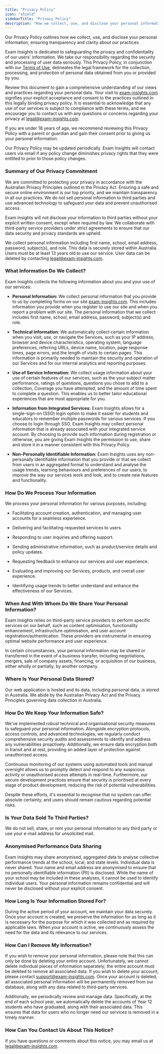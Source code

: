 ```yaml
---
title: "Privacy Policy"
icon: "shield"
sidebarTitle: "Privacy Policy"
description: "How we collect, use, and disclose your personal information"
---
```


Our Privacy Policy outlines how we collect, use, and disclose your personal information, ensuring transparency and clarity about our practices.

Exam Insights is dedicated to safeguarding the privacy and confidentiality of our users' information. We take our responsibility regarding the security and processing of user data seriously. This Privacy Policy, in conjunction with our [Terms of Use](/policies/terms_of_use), delineates the legal framework for the collection, processing, and protection of personal data obtained from you or provided by you.

Review this document to gain a comprehensive understanding of our views and practices regarding your personal data. Your visit to [exam-insights.com](https://exam-insights.com) signifies your explicit acceptance and consent to the practices outlined in this legally binding privacy policy. It is essential to acknowledge that any use of our services is subject to compliance with these terms, and we encourage you to contact us with any questions or concerns regarding your privacy at [legal@exam-insights.com](mailto:legal@exam-insights.com).

If you are under 18 years of age, we recommend reviewing this Privacy Policy with a parent or guardian and gain their consent prior to giving us your personal information.

Our Privacy Policy may be updated periodically. Exam Insights will contact users via email if any policy change diminishes privacy rights that they were entitled to prior to those policy changes.

### Summary of Our Privacy Commitment

We are committed to protecting your privacy in accordance with the Australian Privacy Principles outlined in the Privacy Act. Ensuring a safe and secure online environment is our top priority, and we maintain transparency in all our practices. We do not sell personal information to third parties and use advanced technology to safeguard your data and prevent unauthorised access.

Exam Insights will not disclose your information to third parties without your explicit written consent, except when required by law. We collaborate with third-party service providers under strict agreements to ensure that our data security and privacy standards are upheld.

We collect personal information including first name, school, email address, password, subject(s), and role. This data is securely stored within Australia. Users must be at least 13 years old to use our service. User data can be deleted by contacting [legal@exam-insights.com](mailto:legal@exam-insights.com).

### What Information Do We Collect?

Exam Insights collects the following information about you and your use of our services:

* **Personal Information:** We collect personal information that you provide to us by completing forms on our site [exam-insights.com](https://exam-insights.com). This includes information you provide when you register to use our site and when you report a problem with our site. The personal information that we collect includes first name, school, email address, password, subject(s) and role.

* **Technical Information:** We automatically collect certain information when you visit, use, or navigate the Services, such as your IP address, browser and device characteristics, operating system, language preferences, referring URLs, device name, location, page response times, page errors, and the length of visits to certain pages. This information is primarily needed to maintain the security and operation of our Services and for our internal analytics and reporting purposes.

* **Use of Service Information:** We collect usage information about your use of certain features of our services, such as the your subject matter performance, ratings of questions, questions you chose to add to a collection, Coverage you have attempted, and the amount of time spent to complete a question. This enables us to better tailor educational experiences that are most appropriate for you.

* **Information from Integrated Services:** Exam Insights allows for a single-sign-on (SSO) login option to make it easier for students and educators to remember multiple passwords for various services. If you choose to login through SSO, Exam Insights may collect personal information that is already associated with your integrated service account. By choosing to provide such information during registration or otherwise, you are giving Exam Insights the permission to use, share and store it in a manner consistent with this Privacy Policy.

* **Non-Personally Identifiable Information:** Exam Insights uses any non-personally identifiable information that you provide or that we collect from users in an aggregated format to understand and analyse the usage trends, learning behaviours and preferences of our users, to improve the way our services work and look, and to create new features and functionality.

### How Do We Process Your Information

We process your personal information for various purposes, including:

* Facilitating account creation, authentication, and managing user accounts for a seamless experience.

* Delivering and facilitating requested services to users.

* Responding to user inquiries and offering support.

* Sending administrative information, such as product/service details and policy updates.

* Requesting feedback to enhance our services and user experience.

* Evaluating and improving our Services, products, and overall user experience.

* Identifying usage trends to better understand and enhance the effectiveness of our Services.

### When And With Whom Do We Share Your Personal Information?

Exam Insights relies on third-party service providers to perform specific services on our behalf, such as content optimisation, functionality enhancement, infrastructure optimisation, and user account registration/authentication. These providers are instrumental in ensuring optimal website performance and user experience.

In certain circumstances, your personal information may be shared or transferred in the event of a business transfer, including negotiations, mergers, sale of company assets, financing, or acquisition of our business, either wholly or partially, by another company.

### Where Is Your Personal Data Stored?

Our web application is hosted and its data, including personal data, is stored in Australia. We abide by the Australian Privacy Act and the Privacy Principles governing data collection in Australia.

### How Do We Keep Your Information Safe?

We've implemented robust technical and organisational security measures to safeguard your personal information. Alongside encryption protocols, access controls, and advanced technologies, we regularly conduct comprehensive security audits and assessments to identify and address any vulnerabilities proactively. Additionally, we ensure data encryption both in transit and at rest, providing an added layer of protection against unauthorised access.

Continuous monitoring of our systems using automated tools and manual oversight allows us to promptly detect and respond to any suspicious activity or unauthorised access attempts in real-time. Furthermore, our secure development practices ensure that security is prioritised at every stage of product development, reducing the risk of potential vulnerabilities.

Despite these efforts, it's essential to recognise that no system can offer absolute certainty, and users should remain cautious regarding potential risks.

### Is Your Data Sold To Third Parties?

We do not sell, share, or rent your personal information to any third party or use your e-mail address for unsolicited mail.

### Anonymised Performance Data Sharing

Exam Insights may share anonymised, aggregated data to analyse collective performance trends at the school, local, and state levels. Individual data is never shared. Your name and email address are anonymised to ensure that no personally identifiable information (PII) is disclosed. While the name of your school may be included in these analyses, it cannot be used to identify individual users. Your personal information remains confidential and will never be disclosed without your explicit consent.

### How Long Is Your Information Stored For?

During the active period of your account, we maintain your data securely. Once your account is created, we preserve the information for as long as it is necessary for the purpose for which it was collected and as required by applicable laws. When your account is active, we continuously assess the need for the data and its relevance to our services.

### How Can I Remove My Information?

If you wish to remove your personal information, please note that this can only be done by deleting your entire account. Unfortunately, we cannot delete individual pieces of information separately; the entire account must be deleted to remove all associated data. If you wish to delete your account, please contact [support@exam-insights.com](mailto:support@exam-insights.com). Once your account is deleted, all associated personal information will be permanently removed from our database, along with any data related to third-party services.

Additionally, we periodically review and manage data. Specifically, at the end of each school year, we automatically delete the accounts of Year 12 students who have graduated, along with their associated data. This ensures that data for users who no longer need our services is removed in a timely manner.

### How Can You Contact Us About This Notice?

If you have questions or comments about this notice, you may email us at [legal@exam-insights.com](mailto:legal@exam-insights.com).